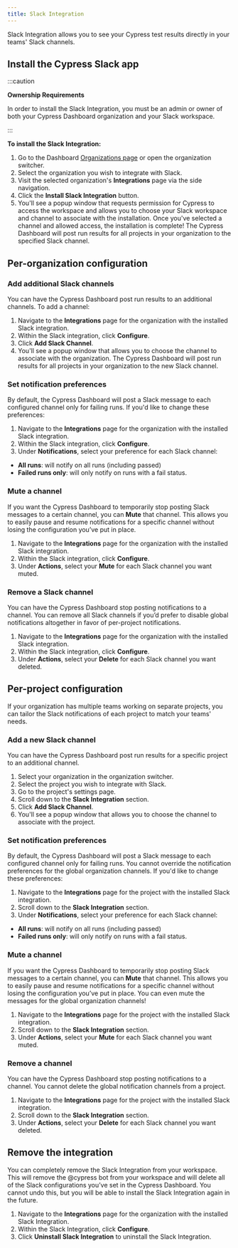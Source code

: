 ```yaml
---
title: Slack Integration
---
```


Slack Integration allows you to see your Cypress test results directly in your
teams' Slack channels.

<DocsImage src="/img/dashboard/cypress-slack-integration-channel-feed.png" alt="Cypress App notification feed in Slack channel" ></DocsImage>

## Install the Cypress Slack app

:::caution

<strong class="alert-header">Ownership Requirements</strong>

In order to install the Slack Integration, you must be an admin or owner of both
your Cypress Dashboard organization and your Slack workspace.

:::

**To install the Slack Integration:**

1. Go to the Dashboard
   [Organizations page](https://dashboard.cypress.io/organizations) or open the
   organization switcher.
1. Select the organization you wish to integrate with Slack.
   <DocsImage src="/img/dashboard/select-cypress-organization.png" alt="Select an organization" width-600 ></DocsImage>
1. Visit the selected organization's **Integrations** page via the side
   navigation.
   <DocsImage src="/img/dashboard/navigate-to-organization-integrations.png" alt="Install Cypress Slack from Integrations" ></DocsImage>
1. Click the **Install Slack Integration** button.
1. You'll see a popup window that requests permission for Cypress to access the
   workspace and allows you to choose your Slack workspace and channel to
   associate with the installation. Once you've selected a channel and allowed
   access, the installation is complete! The Cypress Dashboard will post run
   results for all projects in your organization to the specified Slack channel.

## Per-organization configuration

### Add additional Slack channels

You can have the Cypress Dashboard post run results to an additional channels.
To add a channel:

1. Navigate to the **Integrations** page for the organization with the installed
   Slack integration.
1. Within the Slack integration, click **Configure**.
1. Click **Add Slack Channel**.
1. You'll see a popup window that allows you to choose the channel to associate
   with the organization. The Cypress Dashboard will post run results for all
   projects in your organization to the new Slack channel.

### Set notification preferences

By default, the Cypress Dashboard will post a Slack message to each configured
channel only for failing runs. If you'd like to change these preferences:

1. Navigate to the **Integrations** page for the organization with the installed
   Slack integration.
1. Within the Slack integration, click **Configure**.
1. Under **Notifications**, select your preference for each Slack channel:

- **All runs**: will notify on all runs (including passed)
- **Failed runs only**: will only notify on runs with a fail status.

### Mute a channel

If you want the Cypress Dashboard to temporarily stop posting Slack messages to
a certain channel, you can **Mute** that channel. This allows you to easily
pause and resume notifications for a specific channel without losing the
configuration you’ve put in place.

1. Navigate to the **Integrations** page for the organization with the installed
   Slack integration.
1. Within the Slack integration, click **Configure**.
1. Under **Actions**, select your **Mute** for each Slack channel you want
   muted.

### Remove a Slack channel

You can have the Cypress Dashboard stop posting notifications to a channel. You
can remove all Slack channels if you’d prefer to disable global notifications
altogether in favor of per-project notifications.

1. Navigate to the **Integrations** page for the organization with the installed
   Slack integration.
1. Within the Slack integration, click **Configure**.
1. Under **Actions**, select your **Delete** for each Slack channel you want
   deleted.

## Per-project configuration

If your organization has multiple teams working on separate projects, you can
tailor the Slack notifications of each project to match your teams' needs.

### Add a new Slack channel

You can have the Cypress Dashboard post run results for a specific project to an
additional channel.

1. Select your organization in the organization switcher.
   <DocsImage src="/img/dashboard/select-cypress-organization.png" alt="Select an organization" width-600 ></DocsImage>
1. Select the project you wish to integrate with Slack.
   <DocsImage src="/img/dashboard/select-cypress-project.png" alt="Select a project" ></DocsImage>
1. Go to the project's settings page.
   <DocsImage src="/img/dashboard/visit-project-settings.png" alt="Visit project settings" ></DocsImage>
1. Scroll down to the **Slack Integration** section.
1. Click **Add Slack Channel**.
1. You'll see a popup window that allows you to choose the channel to associate
   with the project.

### Set notification preferences

By default, the Cypress Dashboard will post a Slack message to each configured
channel only for failing runs. You cannot override the notification preferences
for the global organization channels. If you'd like to change these preferences:

1. Navigate to the **Integrations** page for the project with the installed
   Slack integration.
1. Scroll down to the **Slack Integration** section.
1. Under **Notifications**, select your preference for each Slack channel:

- **All runs**: will notify on all runs (including passed)
- **Failed runs only**: will only notify on runs with a fail status.

### Mute a channel

If you want the Cypress Dashboard to temporarily stop posting Slack messages to
a certain channel, you can **Mute** that channel. This allows you to easily
pause and resume notifications for a specific channel without losing the
configuration you’ve put in place. You can even mute the messages for the global
organization channels!

1. Navigate to the **Integrations** page for the project with the installed
   Slack integration.
1. Scroll down to the **Slack Integration** section.
1. Under **Actions**, select your **Mute** for each Slack channel you want
   muted.

### Remove a channel

You can have the Cypress Dashboard stop posting notifications to a channel. You
cannot delete the global notification channels from a project.

1. Navigate to the **Integrations** page for the project with the installed
   Slack integration.
1. Scroll down to the **Slack Integration** section.
1. Under **Actions**, select your **Delete** for each Slack channel you want
   deleted.

## Remove the integration

You can completely remove the Slack Integration from your workspace. This will
remove the @cypress bot from your workspace and will delete all of the Slack
configurations you’ve set in the Cypress Dashboard. You cannot undo this, but
you will be able to install the Slack Integration again in the future.

1. Navigate to the **Integrations** page for the organization with the installed
   Slack Integration.
1. Within the Slack Integration, click **Configure**.
1. Click **Uninstall Slack Integration** to uninstall the Slack Integration.

